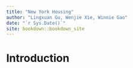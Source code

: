 ```yaml
--- 
title: "New York Housing"
author: "Lingxuan Gu, Wenjie Xie, Winnie Gao"
date: "`r Sys.Date()`"
site: bookdown::bookdown_site
---
```


# Introduction

